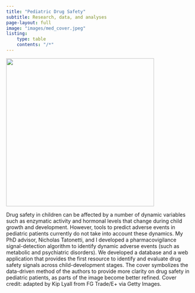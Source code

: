 ```yaml
---
title: "Pediatric Drug Safety"
subtitle: Research, data, and analyses
page-layout: full
image: "images/med_cover.jpeg"
listing:
    type: table
    contents: "/*"
---
```


![](images/med_cover.jpeg){width=400px max-width=50%}

Drug safety in children can be affected by a number of dynamic variables such as enzymatic activity and hormonal levels that change during child growth and development. However, tools to predict adverse events in pediatric patients currently do not take into account these dynamics. My PhD advisor, Nicholas Tatonetti, and I developed a pharmacovigilance signal-detection algorithm to identify dynamic adverse events (such as metabolic and psychiatric disorders). We developed a database and a web application that provides the first resource to identify and evaluate drug safety signals across child-development stages. The cover symbolizes the data-driven method of the authors to provide more clarity on drug safety in pediatric patients, as parts of the image become better refined. Cover credit: adapted by Kip Lyall from FG Trade/E+ via Getty Images.

